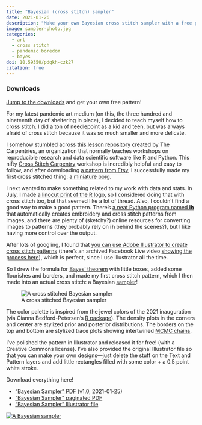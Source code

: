 ```yaml
---
title: "Bayesian (cross stitch) sampler"
date: 2021-01-26
description: "Make your own Bayesian cross stitch sampler with a free pattern of Bayes Theorem and the accompanying Illustrator template"
image: sampler-photo.jpg
categories: 
  - art
  - cross stitch
  - pandemic boredom
  - bayes
doi: 10.59350/pdqkh-czk27
citation: true
---
```


::: {.callout-tip}
### Downloads

<a href="#downloads">Jump to the downloads</a> and get your own free pattern!
:::

For my latest pandemic art medium (on this, the three hundred and nineteenth day of sheltering in place), I decided to teach myself how to cross stitch. I did a ton of needlepoint as a kid and teen, but was always afraid of cross stitch because it was so much smaller and more delicate.

I somehow stumbled across [this lesson repository](https://sgibson91.github.io/cross-stitch-carpentry/index.html) created by The Carpentries, an organization that normally teaches workshops on reproducible research and data scientific software like R and Python. This nifty [Cross Stitch Carpentry](https://sgibson91.github.io/cross-stitch-carpentry/index.html) workshop is incredibly helpful and easy to follow, and after downloading [a pattern from Etsy](https://t.co/7d0BS3A0K9), I successfully made my first cross stitched thing: [a miniature porg](https://twitter.com/andrewheiss/status/1353172960119566336?s=21).

I next wanted to make something related to my work with data and stats. In July, I made [a linocut print of the R logo](https://twitter.com/andrewheiss/status/1287200192647827459?s=21), so I considered doing that with cross stitch too, but that seemed like a lot of thread. Also, I couldn’t find a good way to make a good pattern. There’s [a neat Python program named **ih**](https://github.com/glasnt/ih) that automatically creates embroidery and cross stitch patterns from images, and there are plenty of (sketchy?) online resources for converting images to patterns (they probably rely on **ih** behind the scenes?), but I like having more control over the output.

After lots of googling, I found that [you can use Adobe Illustrator to create cross stitch patterns](https://blog.stitchpeople.com/creating-graph-templates/) (there’s an archived Facebook Live video [showing the process here](https://www.facebook.com/stitchpeople/videos/day-1-of-cross-stitch-a-portrait-with-lizzy/512456752992667/)), which is perfect, since I use Illustrator all the time.

So I drew the formula for [Bayes’ theorem](https://en.wikipedia.org/wiki/Bayes%27_theorem) with little boxes, added some flourishes and borders, and made my first cross stitch pattern, which I then made into an actual cross stitch: a Bayesian [sampler](https://mc-stan.org/docs/2_26/reference-manual/hamiltonian-monte-carlo.html)!

![A cross stitched Bayesian sampler](sampler-photo.jpg "A cross stitched Bayesian sampler")

The color palette is inspired from the jewel colors of the 2021 inauguration (via Cianna Bedford-Petersen’s [R package](https://github.com/ciannabp/inauguration)). The density plots in the corners and center are stylized prior and posterior distributions. The borders on the top and bottom are stylized trace plots showing intertwined [MCMC chains](https://en.wikipedia.org/wiki/Markov_chain_Monte_Carlo).

I’ve polished the pattern in Illustrator and released it for free! (with a Creative Commons license). I’ve also provided the original Illustrator file so that you can make your own designs—just delete the stuff on the Text and Pattern layers and add little rectangles filled with some color + a 0.5 point white stroke.

<span id="downloads">Download everything here!</span>

- [“Bayesian Sampler” PDF](bayesian-sampler.pdf) (v1.0, 2021-01-25)
- [“Bayesian Sampler” paginated PDF](bayesian-sampler-paginated.pdf)
- [“Bayesian Sampler” Illustrator file](bayesian-sampler.ai)

[![A Bayesian sampler](bayesian-sampler.png "A Bayesian sampler")](bayesian-sampler.pdf)
